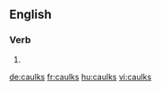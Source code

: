 ==English==

===Verb===
{{head|en|verb form}}

# {{en-third-person singular of|caulk}}

[[de:caulks]]
[[fr:caulks]]
[[hu:caulks]]
[[vi:caulks]]